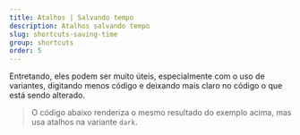 ```yaml
---
title: Atalhos | Salvando tempo
description: Atalhos salvando tempo
slug: shortcuts-saving-time
group: shortcuts
order: 5
---
```


Entretando, eles podem ser muito úteis, especialmente com o uso de variantes, digitando menos código e deixando mais claro
no código o que está sendo alterado.

> O código abaixo renderiza o mesmo resultado do exemplo acima, mas usa atalhos na variante `dark`.
